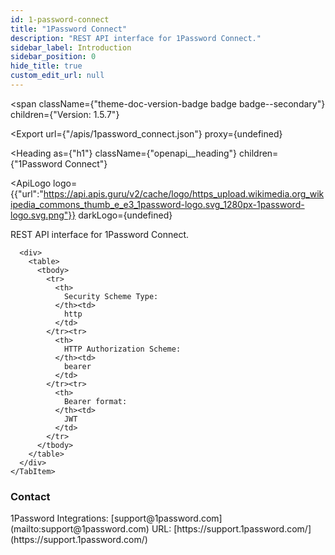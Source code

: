 ```yaml
---
id: 1-password-connect
title: "1Password Connect"
description: "REST API interface for 1Password Connect."
sidebar_label: Introduction
sidebar_position: 0
hide_title: true
custom_edit_url: null
---
```



<span
  className={"theme-doc-version-badge badge badge--secondary"}
  children={"Version: 1.5.7"}
>
</span>

<Export
  url={"/apis/1password_connect.json"}
  proxy={undefined}
>
  
</Export>

<Heading
  as={"h1"}
  className={"openapi__heading"}
  children={"1Password Connect"}
>
</Heading>

<ApiLogo
  logo={{"url":"https://api.apis.guru/v2/cache/logo/https_upload.wikimedia.org_wikipedia_commons_thumb_e_e3_1password-logo.svg_1280px-1password-logo.svg.png"}}
  darkLogo={undefined}
>
  
</ApiLogo>

REST API interface for 1Password Connect.

<div
  style={{"marginBottom":"2rem"}}
>
  <Heading
    id={"authentication"}
    as={"h2"}
    className={"openapi-tabs__heading"}
    children={"Authentication"}
  >
  </Heading><SchemaTabs
    className={"openapi-tabs__security-schemes"}
  >
    <TabItem
      label={"HTTP: Bearer Auth"}
      value={"ConnectToken"}
    >
      
      
      
      
      <div>
        <table>
          <tbody>
            <tr>
              <th>
                Security Scheme Type:
              </th><td>
                http
              </td>
            </tr><tr>
              <th>
                HTTP Authorization Scheme:
              </th><td>
                bearer
              </td>
            </tr><tr>
              <th>
                Bearer format:
              </th><td>
                JWT
              </td>
            </tr>
          </tbody>
        </table>
      </div>
    </TabItem>
  </SchemaTabs>
</div><div
  style={{"display":"flex","flexDirection":"column","marginBottom":"var(--ifm-paragraph-margin-bottom)"}}
>
  <h3
    style={{"marginBottom":"0.25rem"}}
  >
    Contact
  </h3><span>
    1Password Integrations: [support@1password.com](mailto:support@1password.com)
  </span><span>
    URL: [https://support.1password.com/](https://support.1password.com/)
  </span>
</div>